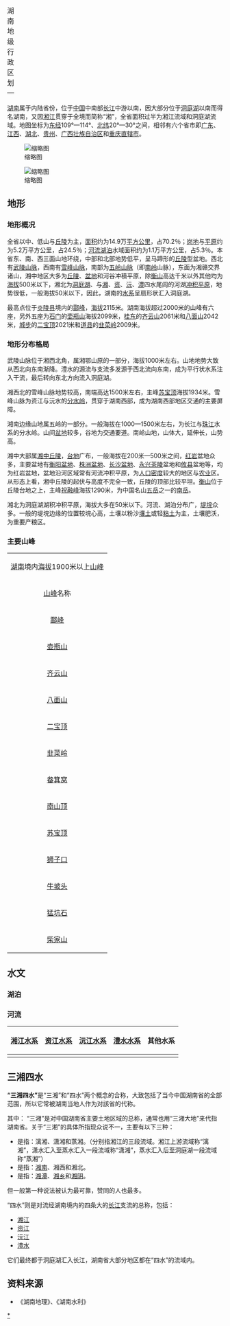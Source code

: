 {| class="wikitable floatright" style="margin: 0 0 1em 1em"
|+ 湖南地级行政区划
!{{湖南地级行政区划图}}
|}

[[湖南|湖南]]属于内陆省份，位于[[中国|中国]]中南部[[长江|长江]]中游以南，因大部分位于[[洞庭湖|洞庭湖]]以南而得名湖南，又因[[湘江|湘江]]贯穿于全境而简称“湘”，全省面积过半为湘江流域和洞庭湖流域。地图坐标为[[东经|东经]]109°—114°、[[北纬|北纬]]20°—30°之间，相邻有六个省市即[[广东省|广东]]、[[江西省|江西]]、[[湖北省|湖北]]、[[贵州省|贵州]]、[[广西壮族自治区|广西壮族自治区]]和[[重庆市|重庆直辖市]]。

[[File:Chinese_landscape_screen.jpg|缩略图]]

[[File:Mount_Heng_003.jpg|缩略图]]

==地形==
===地形概况===
全省以中、低山与[[丘陵|丘陵]]为主，[[面积|面积]]约为14.9万[[平方公里|平方公里]]，占70.2％；[[岗地|岗地]]与[[平原|平原]]约为5.2万平方公里，占24.5％；[[河流|河流]][[湖泊|湖泊]]水域面积约为1.1万平方公里，占5.3％。本省东、南、西三面山地环绕，中部和北部地势低平，呈马蹄形的[[丘陵|丘陵]]型盆地。西北有[[武陵山脉|武陵山脉]]，西南有[[雪峰山脉|雪峰山脉]]，南部为[[五岭山脉|五岭山脉]]（即[[南岭|南岭]]山脉），东面为湘赣交界诸山，湘中地区大多为[[丘陵|丘陵]]、[[盆地|盆地]]和河谷冲積平原，除[[衡山风景名胜区|衡山]]高达千米以外其他均为[[海拔|海拔]]500米以下，湘北为[[洞庭湖|洞庭湖]]、与[[湘江|湘]]、[[资江|资]]、[[沅水|沅]]、[[澧水|澧]]四水尾闾的河湖[[冲积平原|冲积平原]]，地势很低，一般海拔50米以下，因此，湖南的[[水系|水系]]呈扇形状汇入洞庭湖。

最高点位于[[炎陵县|炎陵县]]境内的[[酃峰|酃峰]]，[[海拔|海拔]]2115米。湖南海拔超过2000米的山峰有六座，另外五座为[[石门县|石门]]的[[壶瓶山|壶瓶山]]海拔2099米，[[桂东|桂东]]的[[齐云山|齐云山]]2061米和[[八面山|八面山]]2042米，[[城步|城步]]的[[二宝顶|二宝顶]]2021米和[[道县|道县]]的[[韭菜岭|韭菜岭]]2009米。

===地形分布格局===
武陵山脉位于湘西北角，属湘鄂山原的一部分，海拔1000米左右。山地地势大致从西北向东南渐降。澧水的源流与支流多发源于西北流向东南，成为平行状水系注入干流，最后转向东北方向流入洞庭湖。

湘西北的雪峰山脉地势较高，南端高达1500米左右，主峰[[苏宝顶|苏宝顶]]海拔1934米。雪峰山脉为资江与沅水的[[分水岭|分水岭]]，贯穿于湖南西部，成为湖南西部地区交通的主要屏障。

湘南边缘山地属五岭的一部分。一般海拔在1000—1500米左右，为长江与[[珠江|珠江]]水系的分水岭。山间[[盆地|盆地]]较多，谷地为交通要道。南岭山地，山体大，延伸长，山势高。

湘中大部属[[湘中丘陵|湘中丘陵]]，[[台地|台地]]广布，一般海拔在200米—500米之间，[[红岩|红岩]]盆地众多，主要盆地有[[衡阳盆地|衡阳盆地]]、[[株洲盆地|株洲盆地]]、[[长沙盆地|长沙盆地]]、[[永兴|永兴]][[茶陵|茶陵]]盆地和[[攸县|攸县]]盆地等，均为红岩盆地，盆地沿河区域常有河流冲积平原，为[[人口密度|人口密度]]较大的地区与[[农业|农业]]区。从形态上看，湘中丘陵的起伏与高度不完全一致，丘陵的顶部比较平坦。[[衡山风景名胜区|衡山]]位于丘陵台地之上，主峰[[祝融峰|祝融峰]]海拔1290米，为中国名山[[五岳|五岳]]之一的[[衡山风景名胜区|南岳]]。

湘北为洞庭湖湖积冲积平原，海拔大多在50米以下。河流、湖泊分布广，[[堤垸|堤垸]]众多。一般的堤垸边缘的位置较垸心高，土壤以粉沙[[壤土|壤土]]或轻[[粘土|粘土]]为主，土壤肥沃，为重要产粮区。

===主要山峰===
{{main|湖南主要山峰列表}}

{| class="wikitable"
|-----
| align="center" colspan="3" | [[湖南|湖南]]境内[[海拔|海拔]]1900米以上[[山峰|山峰]]
|-----
| align="center" | [[山峰|山峰]]名称 || align="center" | [[海拔|海拔]]高度
| align="center" | 位置
|-----
| [[酃峰|酃峰]] || align="right" | 2115 || [[炎陵|炎陵]]
|-----
| [[壶瓶山|壶瓶山]] || align="right" | 2099 || [[石门县|石门]]
|-----
| [[齐云山_(诸广山脉)|齐云山]]|| align="right" | 2061 || [[桂东|桂东]]
|-----
| [[八面山|八面山]] || align="right" | 2042 || [[桂东|桂东]]
|-----
| [[二宝顶|二宝顶]] || align="right" | 2021 || [[城步|城步]]
|-----
| [[韭菜岭|韭菜岭]] || align="right" | 2009 || [[道县|道县]]
|-----
| [[畚箕窝|畚箕窝]] || align="right" | 1959 || [[宁远县|宁远]]
|-----
| [[南山顶|南山顶]] || align="right" | 1941 || [[城步|城步]]
|-----
| [[苏宝顶|苏宝顶]] || align="right" | 1934 || [[洪江市|洪江]]
|-----
| [[狮子口|狮子口]] || align="right" | 1914 || [[郴州|郴州市]][[北湖区|北湖区]]
|-----
| [[牛坡头|牛坡头]] || align="right" | 1913 || [[绥宁|绥宁]]
|-----
| [[猛坑石|猛坑石]] || align="right" | 1902 || [[宜章|宜章]]
|-----
| [[柴家山|柴家山]] || align="right" | 1902 || [[石門縣|石门]]
|}

==水文==
===湖泊===
{{main|湖南湖泊列表}}

===河流===

{| class="wikitable"
|-
! align="center"|[[湘江|湘江水系]] 
! align="center"|[[资江|资江水系]] 
! align="center"|[[沅水|沅江水系]] 
! align="center"|[[澧水|澧水水系]] 
! align="center" | 其他水系
|-----
| valign="top"|{{湘江支流}} 
| valign="top"|{{资水支流}} 
| valign="top"|{{沅水支流}} 
| valign="top"|{{澧水支流}} 
| valign="top"|{{洞庭湖区除湘资沅澧以外诸河}}
|}

==三湘四水==

'''“三湘四水”'''是“三湘”和“四水”两个概念的合称，大致包括了当今中国湖南省的全部范围，所以它常被湖南当地人作为对該省的代称。

其中：
“三湘”是对中国湖南省主要土地区域的总称，通常也用“三湘大地”来代指湖南省。关于“三湘”的具体所指现众说不一，主要有以下三种： 
*是指：漓湘、潇湘和蒸湘。（分别指湘江的三段流域。湘江上游流域称“漓湘”，潇水汇入至蒸水汇入一段流域称“潇湘”，蒸水汇入后至洞庭湖一段流域称“蒸湘”） 
*是指：[[湘南|湘南]]、湘西和湘北。 
*是指：[[湘潭|湘潭]]、[[湘乡|湘乡]]和[[湘阴|湘阴]]。
但一般第一种说法被认为最可靠，赞同的人也最多。

“四水”则是对流经湖南境内的四条大的[[长江|长江]]支流的总称，包括：
*[[湘江|湘江]]
*[[资江|资江]]
*[[沅水|沅江]]
*[[澧水|澧水]]
它们最终都于洞庭湖汇入长江，湖南省大部分地区都在“四水”的流域内。

==资料来源==
*《湖南地理》、《湖南水利》

{{中国地理}}
{{Hunan topics}}

[[Category:湖南地理|*]]